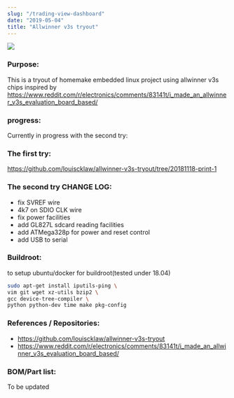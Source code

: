 ```yaml
---
slug: "/trading-view-dashboard"
date: "2019-05-04"
title: "Allwinner v3s tryout"
---
```



![](/ccbdbbdd9eb76be469a343462f7729be.jpg)

### Purpose:
This is a tryout of homemake embedded linux project using allwinner v3s chips inspired by
https://www.reddit.com/r/electronics/comments/83141t/i_made_an_allwinner_v3s_evaluation_board_based/


### progress:
Currently in progress with the second try:

### The first try:
https://github.com/louiscklaw/allwinner-v3s-tryout/tree/20181118-print-1

### The second try CHANGE LOG:
- fix SVREF wire
- 4k7 on SDIO CLK wire
- fix power facilities
- add GL827L sdcard reading facilities
- add ATMega328p for power and reset control
- add USB to serial

### Buildroot:
to setup ubuntu/docker for buildroot(tested under 18.04)

```bash
sudo apt-get install iputils-ping \
vim git wget xz-utils bzip2 \
gcc device-tree-compiler \
python python-dev time make pkg-config
```

### References / Repositories:
- https://github.com/louiscklaw/allwinner-v3s-tryout
- https://www.reddit.com/r/electronics/comments/83141t/i_made_an_allwinner_v3s_evaluation_board_based/

### BOM/Part list:
To be updated